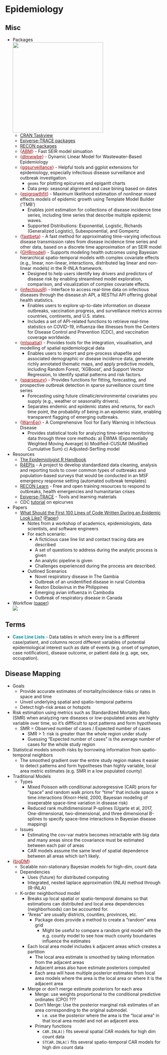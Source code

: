 # Epidemiology {#sec-epidemi .unnumbered}

## Misc {#sec-epidemi-misc .unnumbered}

-   Packages\
    ![](_resources/Epidemiology.resources/pkgs-1.png){.lightbox width="289"}
    -   [CRAN Taskview](https://cran.r-project.org/web/views/Epidemiology.html)
    -   [Epiverse-TRACE packages](https://epiverse-trace.r-universe.dev/packages)
    -   [RECON packages](https://www.repidemicsconsortium.org/projects/)
    -   [{]{style="color: #990000"}[ABM](https://github.com/junlingm/ABM){style="color: #990000"}[}]{style="color: #990000"} - Fast SEIR model simuation
    -   [{]{style="color: #990000"}[dlmwwbe](https://cran.r-project.org/web/packages/dlmwwbe/index.html){style="color: #990000"}[}]{style="color: #990000"} - Dynamic Linear Model for Wastewater-Based Epidemiology
    -   [{]{style="color: #990000"}[ggsurveillance](https://ggsurveillance.biostats.dev/){style="color: #990000"}[}]{style="color: #990000"} - Helpful tools and ggplot extensions for epidemiology, especially infectious disease surveillance and outbreak investigation.
        -   `geoms` for plotting epicurves and epigantt charts
        -   Data prep: seasonal alignment and case bining based on dates
    -   [{]{style="color: #990000"}[epigrowthfit](https://cran.r-project.org/web/packages/epigrowthfit/index.html){style="color: #990000"}[}]{style="color: #990000"} - Maximum likelihood estimation of nonlinear mixed effects models of epidemic growth using Template Model Builder ('TMB')
        -   Enables joint estimation for collections of disease incidence time series, including time series that describe multiple epidemic waves.
        -   Supported Distributions: Exponential, Logistic, Richards (Generalized Logistic), Subexponential, and Gompertz
    -   [{]{style="color: #990000"}[fastbeta](https://cran.r-project.org/web/packages/fastbeta/index.html){style="color: #990000"}[}]{style="color: #990000"} - A fast method for approximating time-varying infectious disease transmission rates from disease incidence time series and other data, based on a discrete time approximation of an SEIR model
    -   [{]{style="color: #990000"}[GHRmodel](https://bsc-es.github.io/GHRtools/docs/GHRmodel/GHRmodel){style="color: #990000"}[}]{style="color: #990000"} - Supports modeling health outcomes using Bayesian hierarchical spatio-temporal models with complex covariate effects (e.g., linear, non-linear, interactions, distributed lag linear and non-linear models) in the R-INLA framework.
        -   Designed to help users identify key drivers and predictors of disease risk by enabling streamlined model exploration, comparison, and visualization of complex covariate effects.
    -   [{]{style="color: #990000"}[infectiousR](https://lightbluetitan.github.io/infectiousr/){style="color: #990000"}[}]{style="color: #990000"} - Interface to access real-time data on infectious diseases through the disease.sh API, a RESTful API offering global health statistics.
        -   Enables users to explore up-to-date information on disease outbreaks, vaccination progress, and surveillance metrics across countries, continents, and U.S. states.
        -   Includes a set of API-related functions to retrieve real-time statistics on COVID-19, influenza-like illnesses from the Centers for Disease Control and Prevention (CDC), and vaccination coverage worldwide.
    -   [{]{style="color: #990000"}[mlspatial](https://cran.r-project.org/web/packages/mlspatial/index.html){style="color: #990000"}[}]{style="color: #990000"} - Provides tools for the integration, visualisation, and modelling of spatial epidemiological data
        -   Enables users to import and pre-process shapefile and associated demographic or disease incidence data, generate richly annotated thematic maps, and apply predictive models, including Random Forest, 'XGBoost', and Support Vector Regression, to identify spatial patterns and risk factors.
    -   [{]{style="color: #990000"}[sparsesurv](https://cran.r-project.org/web/packages/sparsesurv/index.html){style="color: #990000"}[}]{style="color: #990000"} - Provides functions for fitting, forecasting, and prospective outbreak detection in sparse surveillance count time series
        -   Forecasting using future climatic/environmental covariates you supply (e.g., weather or seasonality drivers).
        -   Separates endemic and epidemic states and returns, for each time point, the probability of being in an epidemic state, enabling transparent flagging of emerging outbreaks.
    -   [{]{style="color: #990000"}[WarnEpi](https://cran.r-project.org/web/packages/WarnEpi/index.html){style="color: #990000"}[}]{style="color: #990000"} - A Comprehensive Tool for Early Warning in Infectious Disease
        -   Provides statistical tools for analyzing time-series monitoring data through three core methods: a) EWMA (Exponentially Weighted Moving Average) b) Modified-CUSUM (Modified Cumulative Sum) c) Adjusted-Serfling model
-   Resources
    -   [The Epidemiologist R Handbook](https://epirhandbook.com/en/)
    -   [R4EPIs](https://r4epis.netlify.app/) - A project to develop standardized data cleaning, analysis and reporting tools to cover common types of outbreaks and population-based surveys that would be conducted in an MSF emergency response setting (automated outbreak templates)
    -   [RECON Learn](https://www.reconlearn.org/) - Free and open training resources to respond to outbreaks, health emergencies and humanitarian crises
    -   [Epiverse-TRACE](https://epiverse-trace.github.io/) - Tools and learning materials
    -   CDC [tutorial](https://www.cdc.gov/training/quicklearns/epimode/index.html) on epicurves
-   Papers
    -   [What Should the First 100 Lines of Code Written During an Epidemic Look Like?](https://epiverse-trace.github.io/posts/100days-workshop/) ([Paper](https://www.thelancet.com/journals/landig/article/PIIS2589-7500(24)00218-8/fulltext))
        -   Notes from a workshop of academics, epidemiologists, data scientists, and software engineers
        -   For each scenario:
            -   A ficticious case line list and contact tracing data are described
            -   A set of questions to address during the analytic process is given
            -   An analytic pipeline is given
            -   Challenges experienced during the process are described.
        -   Outlined Scenarios
            -   Novel respiratory disease in The Gambia
            -   Outbreak of an unidentified disease in rural Colombia
            -   Reston Ebolavirus in the Philippines
            -   Emerging avian influenza in Cambodia
            -   Outbreak of respiratory disease in Canada
-   Workflow ([paper](https://www.thelancet.com/journals/landig/article/PIIS2589-7500(24)00218-8/fulltext))\
    ![](_resources/Epidemiology.resources/workflow-1.jpg){.lightbox}

## Terms {#sec-epidemi-terms .unnumbered}

-   [**Case Line Lists**]{style="color: #009499"} - Data tables in which every line is a different case/patient, and columns record different variables of potential epidemiological interest such as date of events (e.g. onset of symptom, case notification), disease outcome, or patient data (e.g. age, sex, occupation).

## Disease Mapping {#sec-epidemi-dismap .unnumbered}

-   Goals
    -   Provide accurate estimates of mortality/incidence risks or rates in space and time
    -   Unveil underlying spatial and spatio-temporal patterns
    -   Detect high-risk areas or hotspots
-   Risk estimation using metrics such as Standardized Mortality Ratio (SMR) when analyzing rare diseases or low-populated areas are highly variable over time, so it's diffficult to spot patterns and form hypotheses
    -   SMR = Observed number of cases / Expected number of cases
        -   SMR \> 1: risk is greater than the whole region under study
        -   Guessing "Expected number of cases" is the average number of cases for the whole study region
-   Statistical models smooth risks by borrowing information from spatio-temporal neighbors
    -   The smoothed gradient over the entire study region makes it easier to detect patterns and form hypotheses than highly variable, local area metric estimates (e.g. SMR in a low populated county)
-   Traditional Models
    -   Types
        -   Mixed Poisson with conditional autoregressive (CAR) priors for "space" and random walk priors for "time" that include space ⨯ time interactions (Knorr-Held, 2000, Bayesian modeling of inseperable space-time variation in disease risk)
        -   Reduced rank multidimensional P-splines (Ugarte et al, 2017, One-dimensional, two-dimensional, and three dimensional B-splines to specify space-time interactions in Bayesian disease mapping)
    -   Issues
        -   Estimating the cov-var matrix becomes intractable with big data and many areas since the covariance must be estimated between each pair of areas
        -   CAR models assume the same level of spatial dependence between all areas which isn't likely.
-   [{]{style="color: #990000"}[bigDM](https://github.com/spatialstatisticsupna/bigDM){style="color: #990000"}[}]{style="color: #990000"}
    -   Scalable non-stationary Bayesian models for high-dim, count data
    -   Dependencies
        -   Uses {future} for distributed computing
        -   Integrated, nested laplace approximation (INLA) method through {R-INLA}
    -   K-order neighborhood model
        -   Breaks up local spatial or spatio-temporal domains so that estimations can distributed and local area dependencies (neighborhoods) can be accounted for.
        -   "Areas" are usually districts, counties, provinces, etc.
            -   Package does provide a method to create a "random" area grid
                -   Might be useful to compare a random grid model with the e.g. county model to see how much county boundaries influence the estimates
        -   Each local area model includes k adjacent areas which creates a partition
            -   The local area estimate is smoothed by taking information from the adjacent areas
            -   Adjacent areas also have estimate posteriors computed
            -   Each area will have multiple posterior estimates from local area models where the area is the local area or where it is the adjacent area
        -   Merge or don't merge estimate posteriors for each area
            -   Merge: use weights proportional to the conditional predictive ordinates (CPO) ???
            -   Don't Merge: Use the posterior marginal risk estimates of an area corresponding to the original submodel.
                -   i.e. use the posterior where the area is the "local area" in that local area model and not an adjacent area.
            -   Primary functions
                -   `CAR.INLA()` fits several spatial CAR models for high dim count data
                -   `STCAR.INLA()` fits several spatio-temporal CAR models for high dim count data
